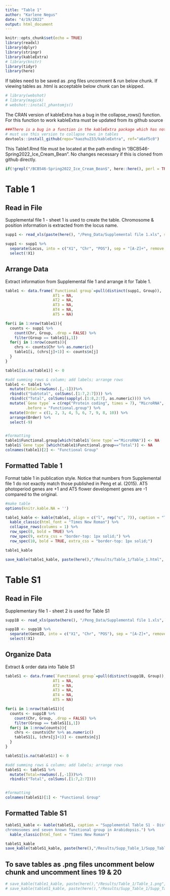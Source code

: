 ```yaml
---
title: "Table 1"
author: "Karlene Negus"
date: "4/19/2022"
output: html_document
---
```

```r
knitr::opts_chunk$set(echo = TRUE)
library(readxl)
library(dplyr)
library(stringr)
library(kableExtra)
# library(knitr)
library(tidyr)
library(here)
```
If tables need to be saved as .png files uncomment & run below chunk. If viewing tables as .html is acceptable below chunk can be skipped.
```r
# library(webshot)
# library(magick)
# webshot::install_phantomjs()
```
The CRAN version of kableExtra has a bug in the collapse_rows() function. For this function to work kableExtra must be updated from its github source
```r
###There is a bug in a function in the kableExtra package which has not been updated into CRAN yet; 
# must use this version to collapse rows in tables
devtools::install_github(repo="haozhu233/kableExtra", ref="a6af5c0")
```

This Table1.Rmd file must be located at the path ending in "/BCB546-Spring2022_Ice_Cream_Bean". No changes necessary if this is cloned from github directly.
```r
if(!grepl("/BCB546-Spring2022_Ice_Cream_Bean$", here::here(), perl = TRUE)) {warning("Incorrect working directory")}
```

# Table 1

## Read in File
Supplemental file 1 - sheet 1 is used to create the table. Chromosome & position information is extracted from the locus name.
```r
supp1 <- read_xls(paste(here(), "/Peng_Data/Supplemental file 1.xls", sep = ""), skip = 1, n_max = 204)

supp1 <- supp1 %>%
  separate(Locus, into = c("X1", "Chr", "POS"), sep = "[A-Z]+", remove = FALSE)%>%
  select(!X1)
```

## Arrange Data

Extract information from Supplemental file 1 and arrange it for Table 1. 
```r
table1 <- data.frame(`Functional group`=pull(distinct(supp1, Group)),
                     AT1 = NA,
                     AT2 = NA,
                     AT3 = NA,
                     AT4 = NA,
                     AT5 = NA)

for(i in 1:nrow(table1)){
  counts <- supp1 %>%
    count(Chr, Group, .drop = FALSE) %>%
    filter(Group == table1[i,1])
  for(j in 1:nrow(counts)){
    chrs <- counts$Chr %>% as.numeric()
    table1[i, (chrs[j]+1)] <- counts$n[j]
  }
}

table1[is.na(table1)] <- 0

#add summing rows & column; add labels; arrange rows
table1 <- table1 %>%
  mutate(Total=rowSums(.[,-1]))%>%
  rbind(c("Subtotal", colSums(.[1:7,2:7]))) %>%
  rbind(c("Total", colSums(sapply(.[1:8,2:7], as.numeric)))) %>%
  mutate(`Gene type` = c(rep("Protein coding", times = 7), "MicroRNA", "Protein coding", "Total"),
         .before = "Functional.group") %>%
  mutate(Order = c(1, 2, 3, 4, 5, 6, 7, 9, 8, 10)) %>%
  arrange(Order) %>%
  select(-9)


#formatting
table1$Functional.group[which(table1$`Gene type`=="MicroRNA")] <- NA
table1$`Gene type`[which(table1$Functional.group=="Total")] <- NA
colnames(table1)[2] <- "Functional Group"
```

## Formatted Table 1

Format table 1 in publication style. Notice that numbers from Supplemental file 1 do not exactly match those published in Peng et al. (2015). AT5 photoperiod genes are +1 and AT5 flower development genes are -1 compared to the original.
```r
#make table
options(knitr.kable.NA = '')

table1_kable <- kable(table1, align = c("l", rep("c", 7)), caption = "Table 1: Distributions of 204 flowering genes over five chromosomes and seven known functional groups in Arabidopsis compiled through searches in the literature and TAIR." ) %>%
  kable_classic(html_font = "Times New Roman") %>%
  collapse_rows(columns = 1) %>%
  row_spec(8, bold = TRUE) %>%
  row_spec(9, extra_css = "border-top: 1px solid;") %>%
  row_spec(10, bold = TRUE, extra_css = "border-top: 1px solid;")

table1_kable

save_kable(table1_kable, paste(here(),"/Results/Table_1/Table_1.html", sep = ""))
```

# Table S1
## Read in File

Supplementary file 1 - sheet 2 is used for Table S1
```r
supp1B <- read_xls(paste(here(), "/Peng_Data/Supplemental file 1.xls", sep = ""), skip = 1, n_max = 204, sheet = 2)

supp1B <- supp1B %>%
  separate(GeneID, into = c("X1", "Chr", "POS"), sep = "[A-Z]+", remove = FALSE)%>%
  select(!X1)
```

## Organize Data

Extract & order data into Table S1
```r
tableS1 <- data.frame(`Functional group`=pull(distinct(supp1B, Group)),
                     AT1 = NA,
                     AT2 = NA,
                     AT3 = NA,
                     AT4 = NA,
                     AT5 = NA)

for(i in 1:nrow(tableS1)){
  counts <- supp1B %>%
    count(Chr, Group, .drop = FALSE) %>%
    filter(Group == tableS1[i,1])
  for(j in 1:nrow(counts)){
    chrs <- counts$Chr %>% as.numeric()
    tableS1[i, (chrs[j]+1)] <- counts$n[j]
  }
}

tableS1[is.na(tableS1)] <- 0

#add summing rows & column; add labels; arrange rows
tableS1 <- tableS1 %>%
  mutate(Total=rowSums(.[,-1]))%>%
  rbind(c("Total", colSums(.[1:7,2:7])))


#formatting
colnames(tableS1)[1] <- "Functional Group"
```

## Formatted Table S1

```r
tableS1_kable <- kable(tableS1, caption = "Supplemental Table S1 - Distributions of 101 flowering genes over five
chromosomes and seven known functional group in Arabidopsis.") %>%
  kable_classic(html_font = "Times New Roman")

tableS1_kable
save_kable(tableS1_kable, paste(here(),"/Results/Supp_Table_1/Supp_Table_1.html", sep=""))

```

## To save tables as .png files uncomment below chunk and uncomment lines 19 & 20
```r
# save_kable(table1_kable, paste(here(),"/Results/Table_1/Table_1.png", sep = ""), zoom =5, vwidth=400)
# save_kable(tableS1_kable, paste(here(),"/Results/Supp_Table_1/Supp_Table_1.png", sep=""), zoom = 5, vwidth=500)
```


